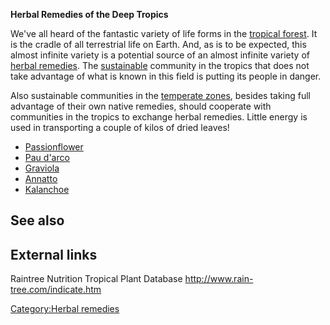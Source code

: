 '''Herbal Remedies of the Deep Tropics'''

We've all heard of the fantastic variety of life forms in the [[tropical forest]]. It is the cradle of all terrestrial life on Earth. And, as is to be expected, this almost infinite variety is a potential source of an almost infinite variety of [[herbal remedies]]. The [[sustainable]] community in the tropics that does not take advantage of what is known in this field is putting its people in danger. 

Also sustainable communities in the [[temperate zones]], besides taking full advantage of their own native remedies, should cooperate with communities in the tropics to exchange herbal remedies. Little energy is used in transporting a couple of kilos of dried leaves!

*[[Passionflower]]
*[[Pau d'arco]]
*[[Graviola]]
*[[Annatto]]
*[[Kalanchoe]]

== See also ==

== External links ==

Raintree Nutrition Tropical Plant Database [[http://www.rain-tree.com/indicate.htm]]


[[Category:Herbal remedies]]